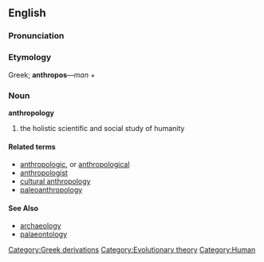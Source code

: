 ==English==

===Pronunciation===
{{substub}}

===Etymology===
{{etystub}}

Greek; '''anthropos'''&mdash;''man'' +

===Noun===
'''anthropology'''

# the holistic scientific and social study of humanity

====Related terms====
* [[anthropologic]], or [[anthropological]]
* [[anthropologist]]
* [[cultural anthropology]]
* [[paleoanthropology]]

====See Also====
* [[archaeology]]
* [[palaeontology]]

[[Category:Greek derivations]]
[[Category:Evolutionary theory]]
[[Category:Human]]